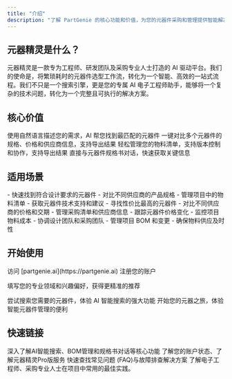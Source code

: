 ```yaml
---
title: "介绍"
description: "了解 PartGenie 的核心功能和价值，为您的元器件采购和管理提供智能解决方案"
---
```


## 元器精灵是什么？

元器精灵是一款专为工程师、研发团队及采购专业人士打造的 AI 驱动平台。我们的使命是，将繁琐耗时的元器件选型工作流，转化为一个智能、高效的一站式流程。我们不只是一个搜索引擎，更是您的专属 AI 电子工程师助手，能够将一个复杂的技术问题，转化为一个完整且可执行的解决方案。

## 核心价值

<CardGroup cols={2}>
<Card title="AI 智能搜索" icon="search">
  使用自然语言描述您的需求，AI 帮您找到最匹配的元器件
</Card>

<Card title="智能对比" icon="scale">
  一键对比多个元器件的规格、价格和供应商信息，支持导出结果
</Card>

<Card title="BOM 管理" icon="list">
  轻松管理您的物料清单，支持版本控制和协作，支持导出结果
</Card>

<Card title="规格书对话" icon="message-circle">
  直接与元器件规格书对话，快速获取关键信息
</Card>
</CardGroup>

## 适用场景

<AccordionGroup>
<Accordion title="电子设计工程师">
- 快速找到符合设计要求的元器件
- 对比不同供应商的产品规格
- 管理项目中的物料清单
- 获取元器件技术支持和建议
</Accordion>

<Accordion title="采购人员">
  - 寻找性价比最高的元器件 - 对比不同供应商的价格和交期 -
  管理采购清单和供应商信息 - 跟踪元器件价格变化
</Accordion>

<Accordion title="项目经理">
- 监控项目物料成本
- 协调设计团队和采购团队
- 管理项目 BOM 和变更
- 确保物料供应及时性
</Accordion>
</AccordionGroup>

## 开始使用

<Steps>
<Step title="注册账户">
  访问 [partgenie.ai](https://partgenie.ai) 注册您的账户
</Step>

<Step title="完善资料">填写您的专业领域和兴趣偏好，获得更精准的推荐</Step>

<Step title="开始搜索">
  尝试搜索您需要的元器件，体验 AI 智能搜索的强大功能
</Step>
</Steps>

<Card title="立即开始" icon="play" href="https://partgenie.ai">
  开始您的元器之旅，体验智能元器件管理的便利
</Card>

## 快速链接

<Columns cols={2}>
  <Card title="核心功能概览" icon="book" href="/zh-Hans/development">
    深入了解AI智能搜索、BOM管理和规格书对话等核心功能
  </Card>
  <Card title="账户与订阅" icon="user" href="/zh-Hans/essentials/settings">
    了解您的账户状态、了解元器精灵Pro版服务
  </Card>
  <Card
    title="常见问题解答"
    icon="badge-info"
    href="/zh-Hans/essentials/navigation"
  >
    快速查找常见问题 (FAQ)与故障排查解决方案
  </Card>
  <Card title="最佳实践" icon="star" href="/zh-Hans/api-reference/introduction">
    了解电子工程师、采购专业人士在项目中常用的最佳实践。
  </Card>
</Columns>
